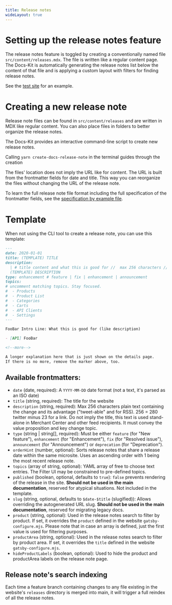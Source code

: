 ```yaml
---
title: Release notes
wideLayout: true
---
```


# Setting up the release notes feature

The release notes feature is toggled by creating a conventionally named file `src/content/releases.mdx`.
The file is written like a regular content page. The Docs-Kit is automatically generating the release notes list below the content of that file and is applying a custom layout with filters for finding release notes.

See the [test site](/../docs-smoke-test/releases) for an example.

# Creating a new release note

Release note files can be found in `src/content/releases` and are written in MDX like regular content. You can also place files in folders to better organize the release notes.

<Info>
  The Docs-Kit provides an interactive command-line script to create new release notes.

Calling `yarn create-docs-release-note` in the terminal guides through the creation
</Info>

The files' location does not imply the URL like for content.
The URL is built from the frontmatter fields for date and title.
This way you can reorganize the files without changing the URL of the release note.

To learn the full release note file format including the full specification of the frontmatter fields, see the [specification by example file](/../docs-smoke-test/releases/2000-03-03-release-note-format-definition-custom).

# Template

When not using the CLI tool to create a release note, you can use this template:

```markdown
---
date: 2020-01-01
title: (TEMPLATE) TITLE
description:
  | # title content and what this is good for //  max 256 characters // for MC, RSS and other feeds
  (TEMPLATE) DESCRIPTION
type: enhancement # feature | fix | enhancement | announcement
topics:
# uncomment matching topics. Stay focused.
#  - Products
#  - Product List
#  - Categories
#  - Carts
#  - API Clients
#  - Settings
---

FooBar Intro Line: What this is good for (like description)

- [API] FooBar

<!--more-->

A longer explanation here that is just shown on the details page.
If there is no more, remove the marker above, too.
```

## Available frontmatters:

- `date` (date, required): A `YYYY-MM-DD` date format (not a text, it's parsed as an ISO date)
- `title` (string, required): The title for the website
- `description` (string, required): Max 256 characters plain text containing the change and its advantage ("tweet-able" and for RSS).
  256 = 280 twitter minus 23 for a link. Do not imply the title, this text is used stand-alone in Merchant Center and other feed recipients. It must convey the value proposition and key change topic.
- `type` (string | string[], required): Must be either `feature` (for "New feature"), `enhancement` (for "Enhancement"), `fix` (for "Resolved issue"), `announcement` (for "Announcement") or `deprecation` (for "Deprecation").
- `orderHint` (number, optional): Sorts release notes that share a release date within the same microsite. Uses an ascending order with 1 being the most recent release note.
- `topics` (array of string, optional): YAML array of free to choose text entries. The Filter UI may be constrained to pre-defined topics.
- `published` (boolean, optional, defaults to `true`): `false` prevents rendering of the release in the site. **Should not be used in the main documentation**, reserved for atypical situations. Not included in the template.
- `slug` (string, optional, defaults to `$date-$title` (slugified)): Allows overriding the autogenerated URL slug. **Should not be used in the main documentation**, reserved for migrating legacy docs.
- `product` (string, optional): Used in the release notes search to filter by product. If set, it overrides the `product` defined in the website `gatsby-configure.mjs`. Please note that in case an array is defined, just the first value is used for filtering purposes.
- `productArea` (string, optional): Used in the release notes search to filter by product area. If set, it overrides the `title` defined in the website `gatsby-configure.mjs`.
- `hideProductLabels` (boolean, optional): Used to hide the product and productArea labels on the release note page.

## Release note's search indexing

Each time a feature branch containing changes to any file existing in the website's `releases` directory is merged into main, it will trigger a full reindex of all the release notes.
